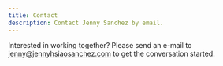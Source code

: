 ```yaml
---
title: Contact
description: Contact Jenny Sanchez by email.
---
```


Interested in working together? Please send an e-mail to [jenny@jennyhsiaosanchez.com](mailto:jenny@jennyhsiaosanchez.com) to get the conversation started.

<!-- TODO add a contact form -->